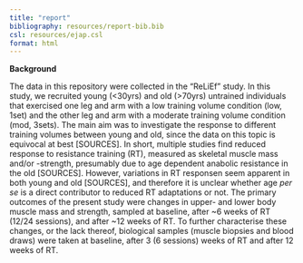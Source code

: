 ```yaml
---
title: "report"
bibliography: resources/report-bib.bib
csl: resources/ejap.csl
format: html
---
```


**Background**

The data in this repository were collected in the "ReLiEf" study. In this study, we recruited young (<30yrs) and old (>70yrs) untrained individuals that exercised one leg and arm with a low training volume condition (low, 1set) and the other leg and arm with a moderate training volume condition (mod, 3sets). The main aim was to investigate the response to different training volumes between young and old, since the data on this topic is equivocal at best [SOURCES]. In short, multiple studies find reduced response to resistance training (RT), measured as skeletal muscle mass and/or -strength, presumably due to age dependent anabolic resistance in the old [SOURCES]. However, variations in RT responsen seem apparent in both young and old [SOURCES], and therefore it is unclear whether age *per se* is a direct contributor to reduced RT adaptations or not. The primary outcomes of the present study were changes in upper- and lower body muscle mass and strength, sampled at baseline, after ~6 weeks of RT (12/24 sessions), and after ~12 weeks of RT. To further characterise these changes, or the lack thereof, biological samples (muscle biopsies and blood draws) were taken at baseline, after 3 (6 sessions) weeks of RT and after 12 weeks of RT. 


